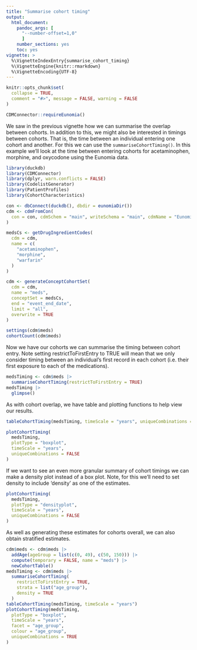 ```yaml
---
title: "Summarise cohort timing"
output: 
  html_document:
    pandoc_args: [
      "--number-offset=1,0"
      ]
    number_sections: yes
    toc: yes
vignette: >
  %\VignetteIndexEntry{summarise_cohort_timing}
  %\VignetteEngine{knitr::rmarkdown}
  %\VignetteEncoding{UTF-8}
---
```


```r
knitr::opts_chunk$set(
  collapse = TRUE,
  comment = "#>", message = FALSE, warning = FALSE
)

CDMConnector::requireEunomia()
```

We saw in the previous vignette how we can summarise the overlap between cohorts. In addition to this, we might also be interested in timings between cohorts. That is, the time between an individual entering one cohort and another. For this we can use the `summariseCohortTiming()`. In this example we'll look at the time between entering cohorts for acetaminophen, morphine, and oxycodone using the Eunomia data.

```r
library(duckdb)
library(CDMConnector)
library(dplyr, warn.conflicts = FALSE)
library(CodelistGenerator)
library(PatientProfiles)
library(CohortCharacteristics)

con <- dbConnect(duckdb(), dbdir = eunomiaDir())
cdm <- cdmFromCon(
  con = con, cdmSchem = "main", writeSchema = "main", cdmName = "Eunomia"
)

medsCs <- getDrugIngredientCodes(
  cdm = cdm,
  name = c(
    "acetaminophen",
    "morphine",
    "warfarin"
  )
)

cdm <- generateConceptCohortSet(
  cdm = cdm,
  name = "meds",
  conceptSet = medsCs,
  end = "event_end_date",
  limit = "all",
  overwrite = TRUE
)

settings(cdm$meds)
cohortCount(cdm$meds)
```

Now we have our cohorts we can summarise the timing between cohort entry. Note setting restrictToFirstEntry to TRUE will mean that we only consider timing between an individual's first record in each cohort (i.e. their first exposure to each of the medications).

```r
medsTiming <- cdm$meds |>
  summariseCohortTiming(restrictToFirstEntry = TRUE)
medsTiming |>
  glimpse()
```

As with cohort overlap, we have table and plotting functions to help view our results.

```r
tableCohortTiming(medsTiming, timeScale = "years", uniqueCombinations = FALSE)
```

```r
plotCohortTiming(
  medsTiming,
  plotType = "boxplot",
  timeScale = "years",
  uniqueCombinations = FALSE
)
```

If we want to see an even more granular summary of cohort timings we can make a density plot instead of a box plot. Note, for this we'll need to set density to include 'density' as one of the estimates.

```r
plotCohortTiming(
  medsTiming,
  plotType = "densityplot",
  timeScale = "years",
  uniqueCombinations = FALSE
)
```

As well as generating these estimates for cohorts overall, we can also obtain stratified estimates.
```r
cdm$meds <- cdm$meds |>
  addAge(ageGroup = list(c(0, 49), c(50, 150))) |>
  compute(temporary = FALSE, name = "meds") |>
  newCohortTable()
medsTiming <- cdm$meds |>
  summariseCohortTiming(
    restrictToFirstEntry = TRUE,
    strata = list("age_group"),
    density = TRUE
  )
tableCohortTiming(medsTiming, timeScale = "years")
plotCohortTiming(medsTiming,
  plotType = "boxplot",
  timeScale = "years",
  facet = "age_group",
  colour = "age_group",
  uniqueCombinations = TRUE
)
```
